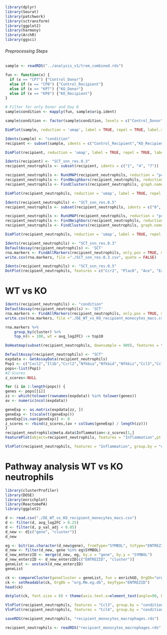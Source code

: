 ```r
library(dplyr)
library(Seurat)
library(patchwork)
library(sctransform)
library(ggplot2)
library(harmony)
library(ArchR)
library(ggsci)
```

###### Preprocessing Steps

```r
sample <- readRDS("../analysis_v1/trem_combined.rds")
```

```r
fun <- function(x) {
  if (x == "CP7") {"Control_Donor"} 
  else if (x == "CP8") {"Control_Recipient"}
  else if (x == "KP7") {"KO_Donor"}
  else if (x == "KP8") {"KO_Recipient"}
}

# Filter for only Donor and Day 0
sample$condition <- mapply(fun, sample$orig.ident)
```

```r
sample$condition <- factor(sample$condition, levels = c("Control_Donor","KO_Donor","Control_Recipient","KO_Recipient"))
```

```r
DimPlot(sample, reduction = 'umap', label = TRUE, repel = TRUE, label.size = 2.5, group.by = "SCT_snn_res.0.3", cols = paletteDiscrete(unique(sample$SCT_snn_res.0.3), set = "stallion"))
```

```r
Idents(sample) <- "condition"
recipient <- subset(sample, idents = c("Control_Recipient","KO_Recipient"))
```

```r
DimPlot(recipient, reduction = 'umap', label = TRUE, repel = TRUE, label.size = 2.5, group.by = "SCT_snn_res.0.3", cols = paletteDiscrete(unique(recipient$SCT_snn_res.0.3), set = "stallion"))
```

```r
Idents(recipient) <- "SCT_snn_res.0.3"
recipient_neutrophils <- subset(recipient, idents = c("1", "4", "7"))
```

```r
recipient_neutrophils <- RunUMAP(recipient_neutrophils, reduction = "pca", dims = 1:30)
recipient_neutrophils <- FindNeighbors(recipient_neutrophils, reduction = "pca", dims = 1:30)
recipient_neutrophils <- FindClusters(recipient_neutrophils, graph.name = "SCT_snn", algorithm = 3, resolution = c(0.1, 0.2, 0.3, 0.4, 0.5), verbose = FALSE)
```

```r
DimPlot(recipient_neutrophils, reduction = 'umap', label = TRUE, repel = TRUE, label.size = 2.5, group.by = "SCT_snn_res.0.5", cols = paletteDiscrete(unique(recipient_neutrophils$SCT_snn_res.0.5), set = "stallion"), ncol=2)
```


```r
Idents(recipient_neutrophils) <- "SCT_snn_res.0.5"
recipient_neutrophils <- subset(recipient_neutrophils, idents = c("0", "2", "3"))
```

```r
recipient_neutrophils <- RunUMAP(recipient_neutrophils, reduction = "pca", dims = 1:30)
recipient_neutrophils <- FindNeighbors(recipient_neutrophils, reduction = "pca", dims = 1:30)
recipient_neutrophils <- FindClusters(recipient_neutrophils, graph.name = "SCT_snn", algorithm = 3, resolution = c(0.1, 0.2, 0.3, 0.4, 0.5), verbose = FALSE)
```

```r
DimPlot(recipient_neutrophils, reduction = 'umap', label = TRUE, repel = TRUE, label.size = 2.5, group.by = "SCT_snn_res.0.3", cols = paletteDiscrete(unique(recipient_neutrophils$SCT_snn_res.0.3), set = "stallion"), ncol=2)
```


```r
Idents(recipient_neutrophils) <- "SCT_snn_res.0.3"
DefaultAssay(recipient_neutrophils) <- 'SCT'
rna.markers <- FindAllMarkers(recipient_neutrophils, only.pos = TRUE, min.pct = 0.1, logfc.threshold = 0.25)
write.csv(rna.markers, file ="./SCT_snn_res.0.3.csv", quote = FALSE)
```

```r
Idents(recipient_neutrophils) <- "SCT_snn_res.0.5"
DotPlot(recipient_neutrophils, features = c("Ccr2", "Plac8", "Ace", "Ear2", "H2-Eb1", "H2-Aa"), group.by = "SCT_snn_res.0.5") + RotatedAxis()
```

# WT vs KO
```r
Idents(recipient_neutrophils) <- "condition"
DefaultAssay(recipient_neutrophils) <- 'SCT'
rna.markers <- FindAllMarkers(recipient_neutrophils, only.pos = TRUE, min.pct = 0.1, logfc.threshold = 0.25)
write.csv(rna.markers, file ="./DE_WT_vs_KO_recipient_monocytes_macs.csv", quote = FALSE)
```


```r
rna.markers %>%
    group_by(cluster) %>%
    top_n(n = 100, wt = avg_log2FC) -> top10
```

```r
DoHeatmap(subset(recipient_neutrophils, downsample = 900), features = top10$gene, size = 3) + scale_fill_gradientn(colours=paletteContinuous("solarExtra"))
```

```r
DefaultAssay(recipient_neutrophils) <- "SCT"
expdata <- GetAssayData(recipient_neutrophils)
Pop1 <- c("Cxcl2","Il1b","Ccrl2","Nfkbia","Nfkbid","Nfkbiz","Ccl3","Ccl4")
pops<-list(Pop1)
#Z-Scores
z_scores<-NULL

for (i in 1:length(pops)) {
genes <- pops[[i]]
zz <- which(tolower(rownames(expdata)) %in% tolower(genes))
av <- numeric(ncol(expdata))

geneExp <- as.matrix(expdata[zz, ])
geneExp <- t(scale(t(geneExp)))
geneExp[is.nan(geneExp)] <- 0
z_scores <- rbind(z_scores,(av + colSums(geneExp) / length(zz)))
}
recipient_neutrophils@meta.data$Inflammation<-z_scores[1,]
FeaturePlot(object=recipient_neutrophils, features = "Inflammation",pt.size=1, reduction = 'umap', ncol = 2) + scale_color_gradientn(colors=c("blue","turquoise2","yellow","red","red4"), oob=scales::squish, limits=c(0,1))
```

```r
VlnPlot(recipient_neutrophils, features = "Inflammation", group.by = "condition", ncol = 3)
```

# Pathway analysis WT vs KO neutrophils
```r
library(clusterProfiler)
library(DOSE)
library(enrichplot)
library(ReactomePA)
library(ggplot2)
```

```r
d <- read.csv("./DE_WT_vs_KO_recipient_monocytes_macs.csv")
d <- filter(d, avg_log2FC > 0.25)
d <- filter(d, p_val_adj < 0.05)
d_new <- d[c("gene", "cluster")]
d_new
```

```r
eg <- bitr(as.character(d_new$gene), fromType="SYMBOL", toType="ENTREZID", OrgDb="org.Mm.eg.db")
d_new <- filter(d_new, gene %in% eg$SYMBOL)
d_new_enterzID <- merge(d_new, eg, by.x = "gene", by.y = "SYMBOL")
d_new_enterzID <- d_new_enterzID[c("ENTREZID", "cluster")]
geneList <- unstack(d_new_enterzID)
geneList
```

```r
ck <- compareCluster(geneCluster = geneList, fun = enrichGO, OrgDb="org.Mm.eg.db")
ck <- setReadable(ck, OrgDb = "org.Mm.eg.db", keyType="ENTREZID")
head(ck) 
```

```r
dotplot(ck, font.size = 8) + theme(axis.text.x=element_text(angle=90, hjust=1))
```

```r
VlnPlot(recipient_neutrophils, features = "Ccl3", group.by = "condition")
VlnPlot(recipient_neutrophils, features = "Ccl4", group.by = "condition")
```

```r
saveRDS(recipient_neutrophils, "recipient_monocytes_macrophages.rds")
```

```r
recipient_neutrophils <- readRDS("recipient_monocytes_macrophages.rds")
```





